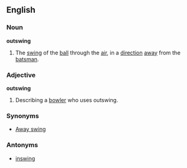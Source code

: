 ==English==
===Noun===
'''outswing'''
# {{Cricket}} The [[swing]] of the [[ball]] through the [[air]], in a [[direction]] [[away]] from the [[batsman]].
===Adjective===
'''outswing'''
# {{Cricket}} Describing a [[bowler]] who uses outswing.
===Synonyms===
* [[Away swing]]
===Antonyms===
* [[inswing]]